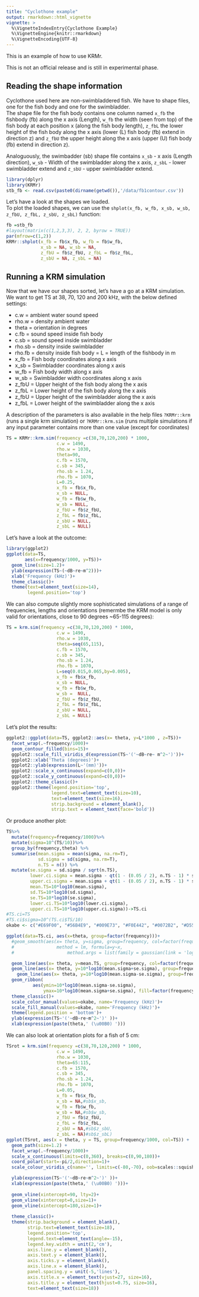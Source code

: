 ```yaml
---
title: "Cyclothone example"
output: rmarkdown::html_vignette
vignette: >
  %\VignetteIndexEntry{Cyclothone Example}
  %\VignetteEngine{knitr::rmarkdown}
  %\VignetteEncoding{UTF-8}
---
```


This is an example of how to use KRMr.   

This is not an official release and is still in experimental phase.  


## Reading the shape information  

Cyclothone used here are non-swimbladdered fish. We have to shape files, one for the fish body and one for the swimbladder.  
The shape file for the fish body contains one column named `x_fb` the fishbody (fb) along the x axis (Length), `w_fb` the width (seen from top) of the fish body at each position x (along the fish body length), `z_fbL` the lower height of the fish body along the x axis (lower (L) fish body (fb) extend in direction z) and `z_fbU` the upper height along the x axis (upper (U) fish body (fb) extend in direction z).  

Analoguously, the swimbadder (sb) shape file contains `x_sb` -  x axis (Length direction), `w_sb` - Width of the swimbladder along the x axis, `z_sbL` - lower swimbladder extend and `z_sbU` - upper swimbladder extend.   


```r
library(dplyr)
library(KRMr)
stb_fb <- read.csv(paste0(dirname(getwd()),'/data/fb1contour.csv'))
```

Let's have a look at the shapes we loaded.  
To plot the loaded shapes, we can use the `shplot(x_fb, w_fb, x_sb, w_sb, z_fbU, z_fbL, z_sbU, z_sbL)` function:

```r
fb =stb_fb
#layout(matrix(c(1,2,3,3), 2, 2, byrow = TRUE))
par(mfrow=c(1,2))
KRMr::shplot(x_fb = fb$x_fb, w_fb = fb$w_fb, 
             x_sb = NA, w_sb = NA,
             z_fbU = fb$z_fbU, z_fbL = fb$z_fbL,
             z_sbU = NA, z_sbL = NA)

```  

## Running a  KRM simulation  
  
Now that we have our shapes sorted, let's have a go at a KRM simulation.  
We want to get TS at 38, 70, 120 and 200 kHz, with the below defined settings:  

- c.w = ambient water sound speed
- rho.w = density ambient water  
- theta = orientation in degrees
- c.fb = sound speed inside fish body
- c.sb = sound speed inside swimbladder
- rho.sb = density inside swimbladder
- rho.fb = density inside fish body
= L = length of the fishbody in m
- x_fb = Fish body coordinates along x axis
- x_sb = Swimbladder coordinates along x axis
- w_fb = Fish body width along x axis
- w_sb = Swimbladder width coordinates along x axis
- z_fbU = Upper height of the fish body along the x axis
- z_fbL = Lower height of the fish body along the x axis
- z_fbU = Upper height of the swimbladder along the x axis
- z_fbL = Lower height of the swimbladder along the x axis  

A description of the parameters is also available in the help files `?KRMr::krm` (runs a single krm simulation) or `?KRMr::krm.sim` (runs multiple simulations if any input parameter contains more than one value (except for coordinates)  



```r
TS = KRMr::krm.sim(frequency =c(38,70,120,200) * 1000,
                   c.w = 1490,
                   rho.w = 1030,
                   theta=90,
                   c.fb = 1570,
                   c.sb = 345,
                   rho.sb = 1.24,
                   rho.fb = 1070,
                   L=0.25,
                   x_fb = fb$x_fb,
                   x_sb = NULL,
                   w_fb = fb$w_fb,
                   w_sb = NULL,
                   z_fbU = fb$z_fbU,
                   z_fbL = fb$z_fbL,
                   z_sbU = NULL,
                   z_sbL = NULL)
```

Let's have a look at the outcome:  

```r
library(ggplot2)
ggplot(data=TS, 
       aes(x=frequency/1000, y=TS))+
  geom_line(size=1.2)+
  ylab(expression(TS~(~dB~re~m^2)))+
  xlab('Frequency (kHz)')+
  theme_classic()+
  theme(text=element_text(size=14),
        legend.position='top')

```
We can also compute slightly more sophisticated simulations of a range of frequencies, lengths and orientations (remermbe the KRM model is only valid for orientations, close to 90 degrees ~65-115 degrees):  

```r
TS = krm.sim(frequency =c(38,70,120,200) * 1000,
                   c.w = 1490,
                   rho.w = 1030,
                   theta=seq(65,115),
                   c.fb = 1570,
                   c.sb = 345,
                   rho.sb = 1.24,
                   rho.fb = 1070,
                   L=seq(0.015,0.065,by=0.005),
                   x_fb = fb$x_fb,
                   x_sb = NULL,
                   w_fb = fb$w_fb,
                   w_sb =  NULL,
                   z_fbU = fb$z_fbU,
                   z_fbL = fb$z_fbL,
                   z_sbU = NULL,
                   z_sbL = NULL)
```

Let's plot the results: 

```r
ggplot2::ggplot(data=TS, ggplot2::aes(x= theta, y=L*1000 , z=TS))+
  facet_wrap(.~frequency/1000)+
  geom_contour_filled(bins=15)+
  ggplot2::scale_fill_viridis_d(expression(TS~'('~dB~re~ m^2~')'))+
  ggplot2::xlab('Theta (degrees)')+
  ggplot2::ylab(expression(L~'(mm)'))+
  ggplot2::scale_x_continuous(expand=c(0,0))+
  ggplot2::scale_y_continuous(expand=c(0,0))+
  ggplot2::theme_classic()+
  ggplot2::theme(legend.position='top',
                 legend.text=element_text(size=10),
                 text=element_text(size=16),
                 strip.background = element_blank(),
                 strip.text = element_text(face='bold'))

```
Or produce another plot:

```r
TS%>% 
  mutate(frequency=frequency/1000)%>%
  mutate(sigma=10^(TS/10))%>%
  group_by(frequency,theta) %>%
  summarise(mean.sigma = mean(sigma, na.rm=T),
            sd.sigma = sd(sigma, na.rm=T),
            n.TS = n()) %>%
  mutate(se.sigma = sd.sigma / sqrt(n.TS),
         lower.ci.sigma = mean.sigma - qt(1 - (0.05 / 2), n.TS - 1) * se.sigma,
         upper.ci.sigma = mean.sigma + qt(1 - (0.05 / 2), n.TS - 1) * se.sigma,
         mean.TS=10*log10(mean.sigma),
         sd.TS=10*log10(sd.sigma),
         se.TS=10*log10(se.sigma),
         lower.ci.TS=10*log10(lower.ci.sigma),
         upper.ci.TS=10*log10(upper.ci.sigma))->TS.ci
#TS.ci=TS
#TS.ci$sigma=10^(TS.ci$TS/10)
okabe <- c("#E69F00", "#56B4E9", "#009E73", "#F0E442", "#0072B2", "#D55E00", "#CC79A7")

ggplot(data=TS.ci, aes(x=theta, group=factor(frequency)))+
  #geom_smooth(aes(x= theta, y=sigma, group=frequency, col=factor(frequency),
  #                method = lm, formula=y~x,
  #                    method.args = list(family = gaussian(link = 'log'))), lwd=1.5)

  geom_line(aes(x= theta, y=mean.TS, group=frequency, col=factor(frequency)), lwd=1.5)+
  geom_line(aes(x= theta, y=10*log10(mean.sigma+se.sigma), group=frequency, col=factor(frequency)),lty=2)+
    geom_line(aes(x= theta, y=10*log10(mean.sigma-se.sigma), group=frequency, col=factor(frequency)),lty=2)+
  geom_ribbon( 
          aes(ymin=10*log10(mean.sigma-se.sigma),
              ymax=10*log10(mean.sigma+se.sigma), fill=factor(frequency)), alpha=0.3)+
  theme_classic()+
  scale_color_manual(values=okabe, name='Frequency (kHz)')+
  scale_fill_manual(values=okabe, name='Frequency (kHz)')+
  theme(legend.position = 'bottom')+
  ylab(expression(TS~'('~dB~re~m^2~')' ))+
  xlab(expression(paste(theta,' (\u00B0) ')))
```

We can also look at orientation plots for a fish of 5 cm:  

```r
TSrot = krm.sim(frequency =c(38,70,120,200) * 1000,
                   c.w = 1490,
                   rho.w = 1030,
                   theta=65:115,
                   c.fb = 1570,
                   c.sb = 345,
                   rho.sb = 1.24,
                   rho.fb = 1070,
                   L=0.05,
                   x_fb = fb$x_fb,
                   x_sb = NA,#sb$x_sb,
                   w_fb = fb$w_fb,
                   w_sb = NA,#sb$w_sb,
                   z_fbU = fb$z_fbU,
                   z_fbL = fb$z_fbL,
                   z_sbU = NA,#sb$z_sbU,
                   z_sbL = NA)#sb$z_sbL)
ggplot(TSrot, aes(x = theta, y = TS, group=frequency/1000, col=TS)) +
  geom_path(size=1.2) +
  facet_wrap(.~frequency/1000)+
  scale_x_continuous(limits=c(0,360), breaks=c(0,90,180))+
  coord_polar(start=-pi/2,direction=1)+
  scale_colour_viridis_c(name='', limits=c(-80,-70), oob=scales::squish)+

  ylab(expression(TS~'('~dB~re~m^2~')' ))+
  xlab(expression(paste(theta,' (\u00B0) ')))+
  
  geom_vline(xintercept=90, lty=2)+
  geom_vline(xintercept=0,size=1)+
  geom_vline(xintercept=180,size=1)+
  
  theme_classic()+
  theme(strip.background = element_blank(),
        strip.text=element_text(size=18),
        legend.position='top',
        legend.text=element_text(angle=-15),
        legend.key.width = unit(2,'cm'),
        axis.line.y = element_blank(),
        axis.text.y = element_blank(),
        axis.ticks.y = element_blank(),
        axis.line.x = element_blank(),
        panel.spacing.y = unit(-5,'lines'),
        axis.title.x = element_text(vjust=27, size=16),
        axis.title.y = element_text(hjust=0.75, size=16),
        text=element_text(size=18))


```
